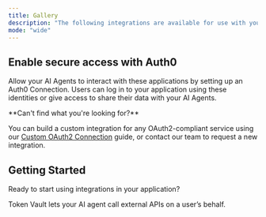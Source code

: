 ```yaml
---
title: Gallery
description: "The following integrations are available for use with your AI Agents through Auth0."
mode: "wide"
---
```



## Enable secure access with Auth0

Allow your AI Agents to interact with these applications by setting up an Auth0 Connection. Users can log in to your application using these identities or give access to share their data with your AI Agents.

<SearchAndFilterGrid items={integrations} filters={integrationTypes} />

<Info>
**Can't find what you're looking for?**

You can build a custom integration for any OAuth2-compliant service using our [Custom OAuth2 Connection](/integrations/oauth2) guide, or contact our team to request a new integration.
</Info>

## Getting Started

Ready to start using integrations in your application?

<Columns>
  <Card
    title="Call an API Using Your Integration"
    horizontal
    href="/calling-apis/langgraph/get-started/call-others-apis-on-users-behalf"
  >
    Token Vault lets your AI agent call external APIs on a user’s behalf.
  </Card>
</Columns>
